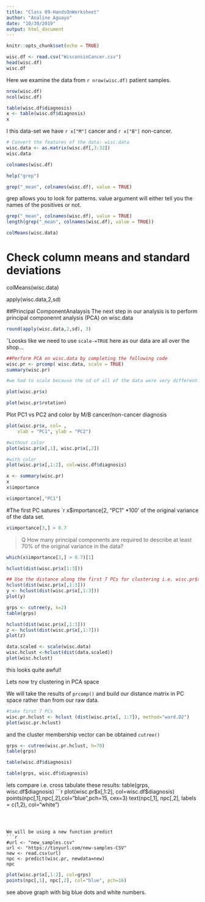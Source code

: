 ```yaml
---
title: "Class 09-HandsOnWorksheet"
author: "Analine Aguayo"
date: "10/30/2019"
output: html_document
---
```


```r
knitr::opts_chunk$set(echo = TRUE)
```

```r
wisc.df <- read.csv("WisconsinCancer.csv")
head(wisc.df)
wisc.df

```

Here we examine the data from `r nrow(wisc.df)` patient samples.
```r
nrow(wisc.df)
ncol(wisc.df)
```

```r
table(wisc.df$diagnosis)
x <- table(wisc.df$diagnosis)
x
```
I this data-set we have `r x["M"]` cancer and `r x["B"]` non-cancer.

```r
# Convert the features of the data: wisc.data
wisc.data <- as.matrix(wisc.df[,3:32])
wisc.data
```

```r
colnames(wisc.df)
```

```r
help("grep")
```
```r
grep("_mean", colnames(wisc.df), value = TRUE)
```
grep allows you to look for patterns. value argument will either tell you the names of the positives or not. 
```r
grep("_mean", colnames(wisc.df), value = TRUE)
length(grep("_mean", colnames(wisc.df), value = TRUE))
```

```r
colMeans(wisc.data)
```

# Check column means and standard deviations
colMeans(wisc.data)

apply(wisc.data,2,sd)

##Principal ComponentAnalaysis
The next step in our analysis is to perform principal componennt analysis (PCA) on wisc.data

```r
round(apply(wisc.data,2,sd), 3)
```

ˆLoosks like we need to use `scale-=TRUE` here as our data are all over the shop...
```r
##Perform PCA on wisc.data by completing the following code
wisc.pr <- prcomp( wisc.data, scale = TRUE)
summary(wisc.pr)

#we had to scale because the sd of all of the data were very different. Some had under one and some had values of over 400.
```

```r
plot(wisc.pr$x)
```

```r
plot(wisc.pr$rotation)
```

Plot PC1 vs PC2 and color by M/B cancer/non-cancer diagnosis
```r
plot(wisc.pr$x, col= ,
    xlab = "PC1", ylab = "PC2")


```

```r
#without color
plot(wisc.pr$x[,1], wisc.pr$x[,2])
```

```r
#with color
plot(wisc.pr$x[,1:2], col=wisc.df$diagnosis)
```

```r
x <- summary(wisc.pr)
x
x$importance
```
```r
x$importance[,"PC1"]
```

#The first PC satures `r x$importance[2, "PC1" *100' of the original variance of the data set.

```r
x$importance[3,] > 0.7
```
> Q How many principal components are required to describe at least 70% of the original variance in the data?

```r
which(x$importance[3,] > 0.7)[1]
```

```r
hclust(dist(wisc.pr$x[1:3]))
```
```r
## Use the distance along the first 7 PCs for clustering i.e. wisc.pr$x[, 1:7]
hclust(dist(wisc.pr$x[,1:3]))
y <- hclust(dist(wisc.pr$x[,1:3]))
plot(y)

```
```r
grps <- cutree(y, k=2)
table(grps)
```



```r
hclust(dist(wisc.pr$x[,1:3]))
z <- hclust(dist(wisc.pr$x[,1:7]))
plot(z)
```


```r

data.scaled <- scale(wisc.data)
wisc.hclust <-hclust(dist(data.scaled))
plot(wisc.hclust)

```

this looks quite awful!

Lets now try clustering in PCA space

We will take the results of `prcomp()` and build our distance matrix in PC space rather than from our raw data.

```r
#take first 7 PCs
wisc.pr.hclust <- hclust (dist(wisc.pr$x[, 1:7]), method="ward.D2")
plot(wisc.pr.hclust)
```

and the cluster membership vector can be obtained `cutree()`

```r
grps <- cutree(wisc.pr.hclust, h=70)
table(grps)
```

```r
table(wisc.df$diagnosis)
```
```r
table(grps, wisc.df$diagnosis)
```

lets compare i.e. cross tabulate these results:
table(grps, wisc.df$diagnosis)
```r
plot(wisc.pr$x[,1:2], col=wisc.df$diagnosis)
points(npc[,1],npc[,2],col="blue",pch=15, cex=3)
text(npc[,1], npc[,2], labels = c(1,2), col="white")
```



We will be using a new function predict
```r
#url <- "new_samples.csv"
url <- "https://tinyurl.com/new-samples-CSV"
new <- read.csv(url)
npc <- predict(wisc.pr, newdata=new)
npc
```

```r
plot(wisc.pr$x[,1:2], col=grps)
points(npc[,1], npc[,2], col="blue", pch=16)


```

see above graph with big blue dots and white numbers.